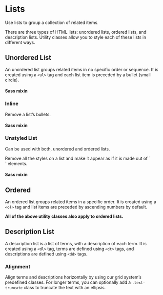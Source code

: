 
<Meta of={ListStories} />

# Lists

<p className="lead">Use lists to group a collection of related items.</p>

There are three types of HTML lists: unordered lists, ordered lists, and description lists.
Utility classes allow you to style each of these lists in different ways.

## Unordered List

An unordered list groups related items in no specific order or sequence.
It is created using a `<ul>` tag and each list item is preceded by a bullet (small circle).

<Canvas of={ListStories.UnorderedList} sourceState="shown" />

#### Sass mixin

<Source language="scss" dark code={SampleListBullet}></Source>

### Inline

Remove a list’s bullets.

<Canvas of={ListStories.InlineList} sourceState="shown" />

#### Sass mixin

<Source language="scss" dark code={SampleListInline}></Source>

### Unstyled List

<p className="banner banner-info banner">Can be used with both, unordered and ordered lists.</p>
Remove all the styles on a list and make it appear as if it is made out of `<div>` elements.

<Canvas of={ListStories.UnstyledList} sourceState="shown" />

#### Sass mixin

<Source language="scss" dark code={SampleListUnstyled}></Source>

## Ordered

An ordered list groups related items in a specific order.
It is created using a `<ol>` tag and list items are preceded by ascending numbers by default.

<strong>All of the above utility classes also apply to ordered lists.</strong>

<Canvas of={ListStories.OrderedList} sourceState="shown" />

## Description List

A description list is a list of terms, with a description of each term.
It is created using a `<dl>` tag, terms are defined using `<dt>` tags, and descriptions are defined using `<dd>` tags.

<Canvas of={ListStories.DescriptionList} sourceState="shown" />

### Alignment

Align terms and descriptions horizontally by using our grid system’s predefined classes.
For longer terms, you can optionally add a `.text-truncate` class to truncate the text with an ellipsis.

<Canvas of={ListStories.DescriptionListUsingGrid} sourceState="shown" />
